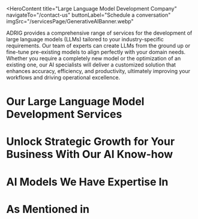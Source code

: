 <HeroContent
  title="Large Language Model Development Company"
  navigateTo="/contact-us"
  buttonLabel="Schedule a conversation"
  imgSrc="/servicesPage/GenerativeAIBanner.webp"
>
  ADRIG provides a comprehensive range of services for the development of large
  language models (LLMs) tailored to your industry-specific requirements. Our
  team of experts can create LLMs from the ground up or fine-tune pre-existing
  models to align perfectly with your domain needs. Whether you require a
  completely new model or the optimization of an existing one, our AI
  specialists will deliver a customized solution that enhances accuracy,
  efficiency, and productivity, ultimately improving your workflows and driving
  operational excellence.
</HeroContent>

<ClientCompaniesComponent />

<CountUpAnimationContainer />

# Our Large Language Model Development Services

<section className="grid grid-cols-2 gap-10 w-full py-16">
  <section className="w-full col-span-1 cursor-pointer">
    <ServiceCard
      service={{
        id: 1,
        image: "/servicesPage/ConsultingandStrategyBuildingicon.svg",
        title: "Consulting and Strategy Building",
        description:
          "Our approach to LLM (Large Language Model) development starts with a thorough understanding of your specific needs, industry standards, and intended applications. Drawing on our extensive knowledge in natural language processing (NLP) and machine learning (ML), we work closely with you to develop a customized strategy for creating a private LLM that perfectly fits your business goals.",
        urlPath: "",
      }}
    />
  </section>
  <section className="w-full col-span-1 cursor-pointer">
    <ServiceCard
      service={{
        id: 2,
        image: "/servicesPage/LargeLanguageModelDevelopmenticon.svg",
        title: "Large Language Model (LLM) Development",
        description:
          "We construct expansive language models from the ground up to ensure businesses gain a strategic advantage through enhanced understanding and streamlined processes. The process begins with an initial discussion, followed by meticulous data preparation. The model is then trained using your organization's data, guaranteeing a seamless fit with your unique business requirements.",
        urlPath: "",
      }}
    />
  </section>
  <section className="w-full col-span-1 cursor-pointer">
    <ServiceCard
      service={{
        id: 3,
        image: "/servicesPage/LLMFinetuningicon.svg",
        title: "LLM Fine-tuning",
        description:
          "Large language models like GPT, Llama, or PaLM can be fine-tuned to adapt them for various business-specific applications across different industries, such as manufacturing, legal, and finance. By fine-tuning these models, we can create customized solutions that provide unmatched performance, delivering precise and contextually appropriate outputs to support enhanced decision-making processes.",
        urlPath: "",
      }}
    />
  </section>
  <section className="w-full col-span-1 cursor-pointer">
    <ServiceCard
      service={{
        id: 4,
        image: "/servicesPage/LLMpoweredSolutionDevelopmenticon.svg",
        title: "LLM-powered Solution Development",
        description:
          "We create powerful AI-driven solutions that harness the capabilities of Large Language Models such as GPT to revolutionize the way you conduct business, communicate, and innovate. Our diverse range of offerings includes chatbots, virtual assistants, sentiment analysis tools, and speech recognition systems, all tailored to address the specific needs of our clients.",
        urlPath: "",
      }}
    />
  </section>
  <section className="w-full col-span-1 cursor-pointer">
    <ServiceCard
      service={{
        id: 5,
        image: "/servicesPage/LLMModelIntegrationicon.svg",
        title: "LLM Model Integration",
        description:
          "We create powerful AI-driven solutions that harness the capabilities of Large Language Models such as GPT to revolutionize the way you conduct business, communicate, and innovate. Our diverse range of offerings includes chatbots, virtual assistants, sentiment analysis tools, and speech recognition systems, all tailored to address the specific needs of our clients.",
        urlPath: "",
      }}
    />
  </section>
  <section className="w-full col-span-1 cursor-pointer">
    <ServiceCard
      service={{
        id: 6,
        image: "/servicesPage/SupportandMaintenanceicon.svg",
        title: "Support and Maintenance",
        description:
          "We provide support and maintenance services to guarantee the reliable operation of your large language models (LLMs) and LLM-based solutions over time. This includes constantly monitoring model performance, adjusting models to accommodate changing data and use cases, implementing bug fixes, and ensuring timely software updates. We handle all of these tasks to ensure the seamless functioning of your LLM-powered solutions.",
        urlPath: "",
      }}
    />
  </section>
</section>

# Unlock Strategic Growth for Your Business With Our AI Know-how

<section className="grid grid-cols-2 gap-10 w-full py-16">
  <section className="w-full col-span-1 cursor-pointer">
    <ServiceCard
      service={{
        id: 1,
        image: "/servicesPage/NaturalLanguageProcessingicon1.svg",
        title: "Natural Language Processing (NLP)",
        description:
          "We provide support and maintenance services to guarantee the reliable operation of your large language models (LLMs) and LLM-based solutions over time. This includes constantly monitoring model performance, adjusting models to accommodate changing data and use cases, implementing bug fixes, and ensuring timely software updates. We handle all of these tasks to ensure the seamless functioning of your LLM-powered solutions.",
        urlPath: "",
      }}
    />
  </section>
  <section className="w-full col-span-1 cursor-pointer">
    <ServiceCard
      service={{
        id: 2,
        image: "/servicesPage/MachineLearningicon1.svg",
        title: "Machine Learning",
        description:
          "We leverage our proficiency in machine learning development frameworks such as scikit-learn, Keras, and PyTorch to skillfully construct ML-driven solutions. These solutions incorporate ML models trained using advanced techniques, including supervised, unsupervised, and reinforcement learning, which guarantee efficient and effective results.",
      }}
    />
  </section>
  <section className="w-full col-span-1 cursor-pointer">
    <ServiceCard
      service={{
        id: 3,
        image: "/servicesPage/TransferLearningicon.svg",
        title: "Transfer Learning ",
        description:
          "Transfer Learning is a technique used to develop custom Large Language Models (LLMs) for businesses. This approach involves fine-tuning a pre-trained LLM, such as GPT, Llama, PaLM, LaMDA, or BLOOM, to create a model that is specifically tailored to the business's domain-specific language-related tasks. This allows for the efficient and effective development of custom LLMs that can be used to address the unique needs of the organization.",
        urlPath: "",
      }}
    />
  </section>
  <section className="w-full col-span-1 cursor-pointer">
    <ServiceCard
      service={{
        id: 4,
        image: "/servicesPage/IncontextLearningicon.svg",
        title: "In-context Learning",
        description:
          "We utilize developer tools such as PyText, FastText, and Flair to train and consistently update language models with recent data, guaranteeing continuous adaptation to new contexts, fields, and users. This ongoing improvement enhances the models' effectiveness over time.",
        urlPath: "",
      }}
    />
  </section>
  <section className="w-full col-span-1 cursor-pointer">
    <ServiceCard
      service={{
        id: 5,
        image: "/servicesPage/FewshoLearningicon.svg",
        title: "Few-shot Learning",
        description:
          "Rapid Adaptation of Language Models we employ a variety of methods, such as Meta-Transfer Learning, Meta-Learning Toolkit, and Reptile, to quickly adapt large language models to new tasks with limited data. This approach allows models to generalize efficiently from a small number of examples, which is tremendously valuable in real-world scenarios where labeled data is scarce or expensive to obtain.",
        urlPath: "",
      }}
    />
  </section>
  <section className="w-full col-span-1 cursor-pointer">
    <ServiceCard
      service={{
        id: 6,
        image: "/servicesPage/SentimentAnalysisicon.svg",
        title: "Sentiment Analysis",
        description:
          "We utilize tools like VADER and NLTK to process and analyze text data, getting it ready for large language model training. Afterward, we employ machine learning methods such as Naive Bayes to build reliable AI systems specialized for sentiment analysis based on the trained large language model.",
        urlPath: "",
      }}
    />
  </section>
</section>

# AI Models We Have Expertise In

# As Mentioned in

<ClientCompaniesComponent />

